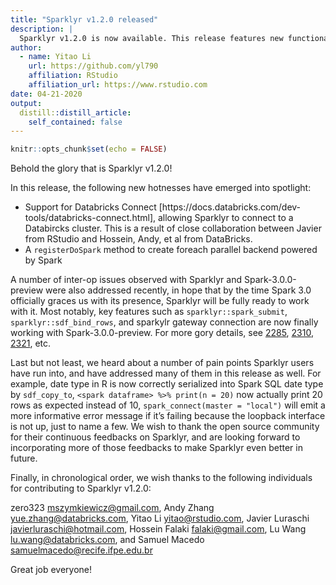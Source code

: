 ```yaml
---
title: "Sparklyr v1.2.0 released"
description: |
  Sparklyr v1.2.0 is now available. This release features new functionalities such as support for Databricks Connect and registerDoSpark, inter-op improvements for working with Spark-3.0.0-preview, as well as a number of bug fixes and improvements addressing user-visible pain points.
author:
  - name: Yitao Li
    url: https://github.com/yl790
    affiliation: RStudio
    affiliation_url: https://www.rstudio.com
date: 04-21-2020
output:
  distill::distill_article:
    self_contained: false
---
```


```r
knitr::opts_chunk$set(echo = FALSE)
```

Behold the glory that is Sparklyr v1.2.0!

In this release, the following new hotnesses have emerged into spotlight:

- Support for Databricks Connect [https://docs.databricks.com/dev-tools/databricks-connect.html], allowing Sparklyr to connect to a Databircks cluster. This is a result of close collaboration between Javier from RStudio and Hossein, Andy, et al from DataBricks.
- A `registerDoSpark` method to create foreach parallel backend powered by Spark

A number of inter-op issues observed with Sparklyr and Spark-3.0.0-preview were also addressed recently, in hope that by the time Spark 3.0 officially graces us with its presence, Sparklyr will be fully ready to work with it. Most notably, key features such as `sparklyr::spark_submit`, `sparklyr::sdf_bind_rows`, and sparkylr gateway connection are now finally working with Spark-3.0.0-preview. For more gory details, see [2285](https://github.com/sparklyr/sparklyr/pull/2285), [2310](https://github.com/sparklyr/sparklyr/pull/2310), [2321](https://github.com/sparklyr/sparklyr/issues/2321), etc.

Last but not least, we heard about a number of pain points Sparklyr users have run into, and have addressed many of them in this release as well. For example, date type in R is now correctly serialized into Spark SQL date type by `sdf_copy_to`, `<spark dataframe> %>% print(n = 20)` now actually print 20 rows as expected instead of 10, `spark_connect(master = "local")` will emit a more informative error message if it's failing because the loopback interface is not up, just to name a few. We wish to thank the open source community for their continuous feedbacks on Sparklyr, and are looking forward to incorporating more of those feedbacks to make Sparklyr even better in future.

Finally, in chronological order, we wish thanks to the following individuals for contributing to Sparklyr v1.2.0:

zero323 <mszymkiewicz@gmail.com>,
Andy Zhang <yue.zhang@databricks.com>,
Yitao Li <yitao@rstudio.com>,
Javier Luraschi <javierluraschi@hotmail.com>,
Hossein Falaki <falaki@gmail.com>,
Lu Wang <lu.wang@databricks.com>, and
Samuel Macedo <samuelmacedo@recife.ifpe.edu.br>


Great job everyone!
